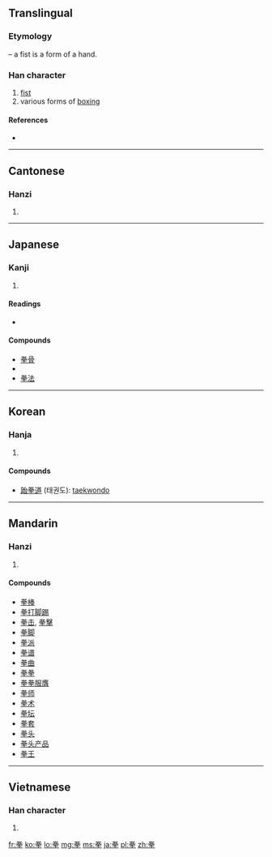 {{also|挙}}
==Translingual==
===Etymology===
{{Han compound||手|t2=hand|ls=psc|c1=p|c2=s}} – a fist is a form of a hand.

===Han character===
{{Han char|rn=64|rad=手|as=06|sn=10|four=9050<sub>2</sub>|canj=火手手 (FQQ)}}

# [[fist]]
# various forms of [[boxing]]

====References====
* {{Han ref|kx=0428.040|dkj=11996|dj=0777.020|hdz=31864.080|uh=62F3|ud=25331|bh=AEB1|bd=44721}}

----

==Cantonese==

===Hanzi===
{{yue-hanzi|jyut=|y=[[kyun4]]}}

# {{defn|Cantonese|sort=手06}}

----

==Japanese==

===Kanji===
{{ja-kanji|grade=|rs=手06}}

# {{defn|Japanese|sort=手06}}

====Readings====
* {{ja-readings|on=[[けん]] (ken), [[げん]] (gen)|kun=[[こぶし]] (kobushi)}}

====Compounds====
* [[拳骨]]
* {{term|拳闘||[[boxing]]|tr=[[けんとう]], [[kentō]]|lang=ja|sc=Jpan}}
* [[拳法]]

----

==Korean==

===Hanja===
{{ko-hanja|hangeul=[[권]]|eumhun=|rv=gwon|mr=kwŏn|y=kwen}}

# {{defn|Korean|sort=手06}}

====Compounds====
* [[跆拳道]] (태권도): [[taekwondo]]

----

==Mandarin==

===Hanzi===
{{cmn-hanzi|pin=[[quán]] ([[quan2]])|wg=[[ch'üan2|ch'üan<sup>2</sup>]]}}

# {{defn|Mandarin|sort=手06}}

====Compounds====
* [[拳棒]]
* [[拳打脚踢]]
* [[拳击]], [[拳擊]]
* [[拳脚]]
* [[拳派]]
* [[拳谱]]
* [[拳曲]]
* [[拳拳]]
* [[拳拳服膺]]
* [[拳师]]
* [[拳术]]
* [[拳坛]]
* [[拳套]]
* [[拳头]]
* [[拳头产品]]
* [[拳王]]

----

==Vietnamese==

===Han character===
{{vi-hantu|[[quyền]], [[quèn]]|rs=手06}}

# {{defn|Vietnamese|sort=手06}}

[[fr:拳]]
[[ko:拳]]
[[lo:拳]]
[[mg:拳]]
[[ms:拳]]
[[ja:拳]]
[[pl:拳]]
[[zh:拳]]